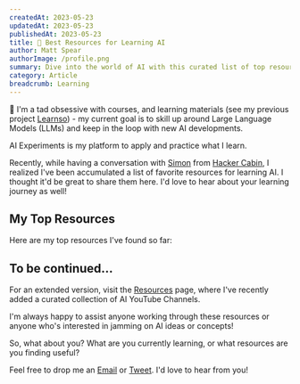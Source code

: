 ```yaml
---
createdAt: 2023-05-23
updatedAt: 2023-05-23
publishedAt: 2023-05-23
title: 🥇 Best Resources for Learning AI
author: Matt Spear
authorImage: /profile.png
summary: Dive into the world of AI with this curated list of top resources, perfect for aspiring developers and AI enthusiasts alike.
category: Article
breadcrumb: Learning
---
```


👋 I'm a tad obsessive with courses, and learning materials (see my previous project [Learnso](https://learnso.co)) - my current goal is to skill up around Large Language Models (LLMs) and keep in the loop with new AI developments.

AI Experiments is my platform to apply and practice what I learn.

Recently, while having a conversation with [Simon](https://twitter.com/simonda1ey) from [Hacker Cabin](https://hackercabin.com/), I realized I've been accumulated a list of favorite resources for learning AI. I thought it'd be great to share them here. I'd love to hear about your learning journey as well!

## My Top Resources

Here are my top resources I've found so far:

<div className="flex flex-col gap-4">
  <PostLink url="https://www.deeplearning.ai/short-courses/chatgpt-prompt-engineering-for-developers" />
  <PostLink url="https://www.youtube.com/playlist?list=PL1T8fO7ArWleyIqOy37OVXsP4hFXymdOZ" />
  <PostLink url="https://www.youtube.com/playlist?list=PLAqhIrjkxbuWI23v9cThsA9GvCAUhRvKZ" />
  <PostLink url="https://course.fast.ai" />
  <PostLink url="https://course.fast.ai/Lessons/part2.html" />
  <PostLink url="https://www.youtube.com/playlist?list=PLoROMvodv4rNjRoawgt72BBNwL2V7doGI" />
  <PostLink url="https://github.com/openai/openai-cookbook" />
  <PostLink url="https://help.openai.com/en/articles/6654000-best-practices-for-prompt-engineering-with-openai-api" />
</div>

<Divider />

## To be continued...

For an extended version, visit the [Resources](https://aiexperiments.co/resources) page, where I've recently added a curated collection of AI YouTube Channels.

I'm always happy to assist anyone working through these resources or anyone who's interested in jamming on AI ideas or concepts!

So, what about you? What are you currently learning, or what resources are you finding useful?

Feel free to drop me an [Email](mailto:ai@mattspear.co) or [Tweet](https://twitter.com/matthew_spear). I'd love to hear from you!
